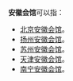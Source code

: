 '''安徽会馆'''可以指：
*[[北京安徽会馆|北京安徽会馆]]。
*[[扬州安徽会馆|扬州安徽会馆]]。
*[[苏州安徽会馆|苏州安徽会馆]]。
*[[天津安徽会馆|天津安徽会馆]]。
*[[南宁安徽会馆|南宁安徽会馆]]。

{{disambig|cat=四字建築物消歧義}}